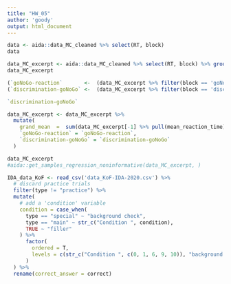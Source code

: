```yaml
---
title: "HW_05"
author: 'goody'
output: html_document
---
```


```r
data <- aida::data_MC_cleaned %>% select(RT, block) 
data
```



```r

data_MC_excerpt <- aida::data_MC_cleaned %>% select(RT, block) %>% group_by(block) %>% summarise(mean_reaction_time = mean(RT))
data_MC_excerpt

(`goNoGo-reaction`       <-  (data_MC_excerpt %>% filter(block == 'goNoGo') %>% pull(mean_reaction_time)) - (data_MC_excerpt %>% filter(block == 'reaction') %>% pull(mean_reaction_time)) )
(`discrimination-goNoGo` <-  (data_MC_excerpt %>% filter(block == 'discrimination') %>% pull(mean_reaction_time)) - (data_MC_excerpt %>% filter(block == 'goNoGo') %>% pull(mean_reaction_time)) )


```

```r
`discrimination-goNoGo`

data_MC_excerpt <- data_MC_excerpt %>% 
  mutate(
    grand_mean  =  sum(data_MC_excerpt[-1] %>% pull(mean_reaction_time)) /3,
    `goNoGo-reaction` = `goNoGo-reaction`,
    `discrimination-goNoGo` = `discrimination-goNoGo`
  )

data_MC_excerpt
#aida::get_samples_regression_noninformative(data_MC_excerpt, )
```

```r

IDA_data_KoF <- read_csv('data_KoF-IDA-2020.csv') %>% 
  # discard practice trials
  filter(type != "practice") %>% 
  mutate(
    # add a 'condition' variable
    condition = case_when(
      type == "special" ~ "background check",
      type == "main" ~ str_c("Condition ", condition),
      TRUE ~ "filler"
    ) %>% 
      factor( 
        ordered = T,
        levels = c(str_c("Condition ", c(0, 1, 6, 9, 10)), "background check", "filler")
      )
  ) %>% 
  rename(correct_answer = correct)

```


















